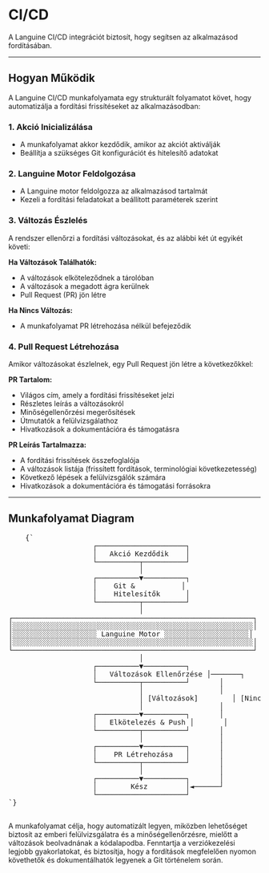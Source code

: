 # CI/CD

A Languine CI/CD integrációt biztosít, hogy segítsen az alkalmazásod fordításában.

---

## Hogyan Működik

A Languine CI/CD munkafolyamata egy strukturált folyamatot követ, hogy automatizálja a fordítási frissítéseket az alkalmazásodban:

### 1. Akció Inicializálása
- A munkafolyamat akkor kezdődik, amikor az akciót aktiválják
- Beállítja a szükséges Git konfigurációt és hitelesítő adatokat

### 2. Languine Motor Feldolgozása
- A Languine motor feldolgozza az alkalmazásod tartalmát
- Kezeli a fordítási feladatokat a beállított paraméterek szerint

### 3. Változás Észlelés
A rendszer ellenőrzi a fordítási változásokat, és az alábbi két út egyikét követi:

**Ha Változások Találhatók:**
- A változások elköteleződnek a tárolóban
- A változások a megadott ágra kerülnek
- Pull Request (PR) jön létre

**Ha Nincs Változás:**
- A munkafolyamat PR létrehozása nélkül befejeződik

### 4. Pull Request Létrehozása
Amikor változásokat észlelnek, egy Pull Request jön létre a következőkkel:

**PR Tartalom:**
- Világos cím, amely a fordítási frissítéseket jelzi
- Részletes leírás a változásokról
- Minőségellenőrzési megerősítések
- Útmutatók a felülvizsgálathoz
- Hivatkozások a dokumentációra és támogatásra

**PR Leírás Tartalmazza:**
- A fordítási frissítések összefoglalója
- A változások listája (frissített fordítások, terminológiai következetesség)
- Következő lépések a felülvizsgálók számára
- Hivatkozások a dokumentációra és támogatási forrásokra

---

## Munkafolyamat Diagram

<div className="flex flex-col items-center justify-center p-4 h-[400px] sm:h-[500px] md:h-[650px]">
  <pre
    className="p-4 text-sm leading-5 mb-4 scale-[0.5] sm:scale-[0.65] md:scale-90 transform-gpu"
    style={{
      fontFamily: "monospace",
      whiteSpace: "pre",
      textAlign: "left",
    }}
  >
    {`
                    ┌─────────────────────┐
                    │   Akció Kezdődik    │
                    └──────────┬──────────┘
                               │
                    ┌──────────▼──────────┐
                    │    Git &           │
                    │    Hitelesítők      │
                    └──────────┬──────────┘
                               │
┌─────────────────────────────────────────────────────────┐
│░░░░░░░░░░░░░░░░░░░░░░░░░░░░░░░░░░░░░░░░░░░░░░░░░░░░░░░░░│
│░░░░░░░░░░░░░░░░░░░░ Languine Motor ░░░░░░░░░░░░░░░░░░░░│
│░░░░░░░░░░░░░░░░░░░░░░░░░░░░░░░░░░░░░░░░░░░░░░░░░░░░░░░░░│
└─────────────────────────────────────────────────────────┘
                               │
                    ┌──────────▼──────────┐
                    │   Változások Ellenőrzése │───────┐
                    └──────────┬──────────┘       │
                               │                  │
                               │ [Változások]        │ [Nincs Változás]
                               │                  │
                    ┌──────────▼──────────┐       │
                    │   Elkötelezés & Push │       │
                    └──────────┬──────────┘       │
                               │                  │
                    ┌──────────▼──────────┐       │
                    │    PR Létrehozása   │       │
                    └──────────┬──────────┘       │
                               │                  │
                    ┌──────────▼──────────┐       │
                    │        Kész         │◄──────┘
                    └─────────────────────┘
`}
  </pre>
</div>

A munkafolyamat célja, hogy automatizált legyen, miközben lehetőséget biztosít az emberi felülvizsgálatra és a minőségellenőrzésre, mielőtt a változások beolvadnának a kódalapodba. Fenntartja a verziókezelési legjobb gyakorlatokat, és biztosítja, hogy a fordítások megfelelően nyomon követhetők és dokumentálhatók legyenek a Git történelem során.
